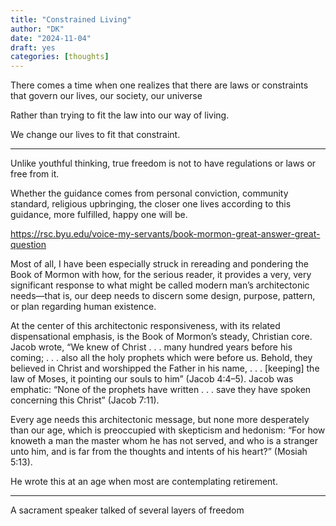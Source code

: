 ```yaml
---
title: "Constrained Living"
author: "DK"
date: "2024-11-04"
draft: yes
categories: [thoughts]
---
```


There comes a time when one realizes that there are laws or constraints that govern our lives, our society, our universe

Rather than trying to fit the law into our way of living.

We change our lives to fit that constraint.

------------------------------------------------------------------------

Unlike youthful thinking, true freedom is not to have regulations or laws or free from it.

Whether the guidance comes from personal conviction, community standard, religious upbringing, the closer one lives according to this guidance, more fulfilled, happy one will be.

<https://rsc.byu.edu/voice-my-servants/book-mormon-great-answer-great-question>

Most of all, I have been especially struck in rereading and pondering the Book of Mormon with how, for the serious reader, it provides a very, very significant response to what might be called modern man’s architectonic needs—that is, our deep needs to discern some design, purpose, pattern, or plan regarding human existence.

At the center of this architectonic responsiveness, with its related dispensational emphasis, is the Book of Mormon’s steady, Christian core. Jacob wrote, “We knew of Christ . . . many hundred years before his coming; . . . also all the holy prophets which were before us. Behold, they believed in Christ and worshipped the Father in his name, . . . \[keeping\] the law of Moses, it pointing our souls to him” (Jacob 4:4–5). Jacob was emphatic: “None of the prophets have written . . . save they have spoken concerning this Christ” (Jacob 7:11).

Every age needs this architectonic message, but none more desperately than our age, which is preoccupied with skepticism and hedonism: “For how knoweth a man the master whom he has not served, and who is a stranger unto him, and is far from the thoughts and intents of his heart?” (Mosiah 5:13).

He wrote this at an age when most are contemplating retirement.

---

A sacrament speaker talked of several layers of freedom

